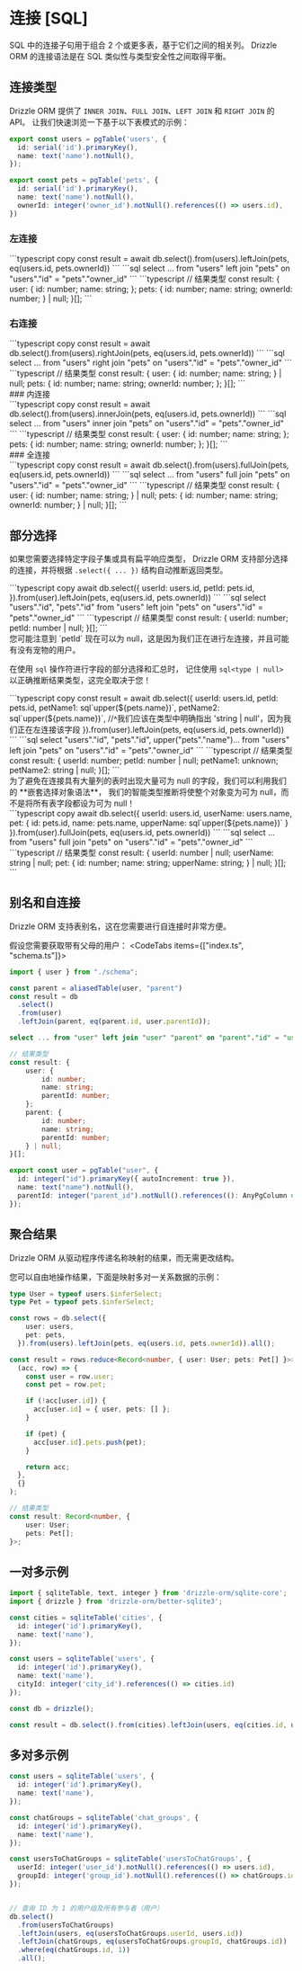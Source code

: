
# 连接 [SQL]
SQL 中的连接子句用于组合 2 个或更多表，基于它们之间的相关列。
Drizzle ORM 的连接语法是在 SQL 类似性与类型安全性之间取得平衡。

## 连接类型
Drizzle ORM 提供了 `INNER JOIN`、`FULL JOIN`、`LEFT JOIN` 和 `RIGHT JOIN` 的 API。
让我们快速浏览一下基于以下表模式的示例：
```typescript copy
export const users = pgTable('users', {
  id: serial('id').primaryKey(),
  name: text('name').notNull(),
});

export const pets = pgTable('pets', {
  id: serial('id').primaryKey(),
  name: text('name').notNull(),
  ownerId: integer('owner_id').notNull().references(() => users.id),
})
```

### 左连接
<Section>
```typescript copy
const result = await db.select().from(users).leftJoin(pets, eq(users.id, pets.ownerId))
```
```sql
select ... from "users" left join "pets" on "users"."id" = "pets"."owner_id"
```
```typescript
// 结果类型
const result: {
    user: {
        id: number;
        name: string;
    };
    pets: {
        id: number;
        name: string;
        ownerId: number;
    } | null;
}[];
```
</Section>

### 右连接
<Section>
```typescript copy
const result = await db.select().from(users).rightJoin(pets, eq(users.id, pets.ownerId))
```
```sql
select ... from "users" right join "pets" on "users"."id" = "pets"."owner_id"
```
```typescript
// 结果类型
const result: {
    user: {
        id: number;
        name: string;
    } | null;
    pets: {
        id: number;
        name: string;
        ownerId: number;
    };
}[];
```
</Section>
### 内连接
<Section>
```typescript copy
const result = await db.select().from(users).innerJoin(pets, eq(users.id, pets.ownerId))
```
```sql
select ... from "users" inner join "pets" on "users"."id" = "pets"."owner_id"
```
```typescript
// 结果类型
const result: {
    user: {
        id: number;
        name: string;
    };
    pets: {
        id: number;
        name: string;
        ownerId: number;
    };
}[];
```
</Section>
### 全连接
<Section>
```typescript copy
const result = await db.select().from(users).fullJoin(pets, eq(users.id, pets.ownerId))
```
```sql
select ... from "users" full join "pets" on "users"."id" = "pets"."owner_id"
```
```typescript
// 结果类型
const result: {
    user: {
        id: number;
        name: string;
    } | null;
    pets: {
        id: number;
        name: string;
        ownerId: number;
    } | null;
}[];
```
</Section>

## 部分选择
如果您需要选择特定字段子集或具有扁平响应类型，
Drizzle ORM 支持部分选择的连接，并将根据 `.select({ ... })` 结构自动推断返回类型。
<Section>
```typescript copy
await db.select({
  userId: users.id,
  petId: pets.id,
}).from(user).leftJoin(pets, eq(users.id, pets.ownerId))
```
```sql
select "users"."id", "pets"."id" from "users" left join "pets" on "users"."id" = "pets"."owner_id"
```
```typescript
// 结果类型
const result: {
  userId: number;
  petId: number | null;
}[];
```
</Section>
您可能注意到 `petId` 现在可以为 null，这是因为我们正在进行左连接，并且可能有没有宠物的用户。

在使用 `sql` 操作符进行字段的部分选择和汇总时，
记住使用 `sql<type | null>` 以正确推断结果类型，这完全取决于您！
<Section>
```typescript copy
const result = await db.select({
  userId: users.id,
  petId: pets.id,
  petName1: sql`upper(${pets.name})`,
  petName2: sql<string | null>`upper(${pets.name})`,
  //˄我们应该在类型中明确指出 'string | null'，因为我们正在左连接该字段
}).from(user).leftJoin(pets, eq(users.id, pets.ownerId))
```
```sql
select "users"."id", "pets"."id", upper("pets"."name")... from "users" left join "pets" on "users"."id" = "pets"."owner_id"
```
```typescript
// 结果类型
const result: {
  userId: number;
  petId: number | null;
  petName1: unknown;
  petName2: string | null;
}[];
```
</Section>
为了避免在连接具有大量列的表时出现大量可为 null 的字段，我们可以利用我们的 **嵌套选择对象语法**，
我们的智能类型推断将使整个对象变为可为 null，而不是将所有表字段都设为可为 null！
<Section>
```typescript copy
await db.select({
  userId: users.id,
  userName: users.name,
  pet: {
    id: pets.id,
    name: pets.name,
    upperName: sql<string>`upper(${pets.name})`
  }
}).from(user).fullJoin(pets, eq(users.id, pets.ownerId))
```
```sql
select ... from "users" full join "pets" on "users"."id" = "pets"."owner_id"
```
```typescript
// 结果类型
const result: {
    userId: number | null;
    userName: string | null;
    pet: {
        id: number;
        name: string;
        upperName: string;
    } | null;
}[];
```
</Section>

## 别名和自连接
Drizzle ORM 支持表别名，这在您需要进行自连接时非常方便。

假设您需要获取带有父母的用户：
<CodeTabs items={["index.ts", "schema.ts"]}>
<CodeTab>
```typescript copy
import { user } from "./schema";

const parent = aliasedTable(user, "parent")
const result = db
  .select()
  .from(user)
  .leftJoin(parent, eq(parent.id, user.parentId));
```
```sql
select ... from "user" left join "user" "parent" on "parent"."id" = "user"."parent_id"
```
```typescript
// 结果类型
const result: {
    user: {
        id: number;
        name: string;
        parentId: number;
    };
    parent: {
        id: number;
        name: string;
        parentId: number;
    } | null;
}[];
```
</CodeTab>

```typescript
export const user = pgTable("user", {
  id: integer("id").primaryKey({ autoIncrement: true }),
  name: text("name").notNull(),
  parentId: integer("parent_id").notNull().references((): AnyPgColumn => user.id)
});
```

</CodeTabs>

## 聚合结果
Drizzle ORM 从驱动程序传递名称映射的结果，而无需更改结构。

您可以自由地操作结果，下面是映射多对一关系数据的示例：
```typescript
type User = typeof users.$inferSelect;
type Pet = typeof pets.$inferSelect;

const rows = db.select({
    user: users,
    pet: pets,
  }).from(users).leftJoin(pets, eq(users.id, pets.ownerId)).all();

const result = rows.reduce<Record<number, { user: User; pets: Pet[] }>>(
  (acc, row) => {
    const user = row.user;
    const pet = row.pet;

    if (!acc[user.id]) {
      acc[user.id] = { user, pets: [] };
    }

    if (pet) {
      acc[user.id].pets.push(pet);
    }

    return acc;
  },
  {}
);

// 结果类型
const result: Record<number, {
    user: User;
    pets: Pet[];
}>;
```

## 一对多示例
```typescript
import { sqliteTable, text, integer } from 'drizzle-orm/sqlite-core';
import { drizzle } from 'drizzle-orm/better-sqlite3';

const cities = sqliteTable('cities', {
  id: integer('id').primaryKey(),
  name: text('name'),
});

const users = sqliteTable('users', {
  id: integer('id').primaryKey(),
  name: text('name'),
  cityId: integer('city_id').references(() => cities.id)
});

const db = drizzle();

const result = db.select().from(cities).leftJoin(users, eq(cities.id, users.cityId)).all();
```
## 多对多示例
```typescript
const users = sqliteTable('users', {
  id: integer('id').primaryKey(),
  name: text('name'),
});

const chatGroups = sqliteTable('chat_groups', {
  id: integer('id').primaryKey(),
  name: text('name'),
});

const usersToChatGroups = sqliteTable('usersToChatGroups', {
  userId: integer('user_id').notNull().references(() => users.id),
  groupId: integer('group_id').notNull().references(() => chatGroups.id),
});


// 查询 ID 为 1 的用户组及所有参与者（用户）
db.select()
  .from(usersToChatGroups)
  .leftJoin(users, eq(usersToChatGroups.userId, users.id))
  .leftJoin(chatGroups, eq(usersToChatGroups.groupId, chatGroups.id))
  .where(eq(chatGroups.id, 1))
  .all();
```
